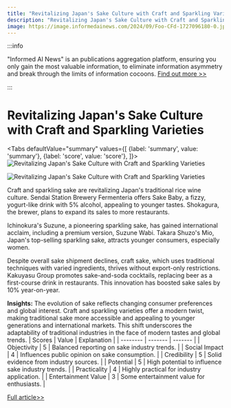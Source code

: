 ```yaml
---
title: "Revitalizing Japan's Sake Culture with Craft and Sparkling Varieties"
description: "Revitalizing Japan's Sake Culture with Craft and Sparkling Varieties"
image: https://image.informedainews.com/2024/09/Foo-CFd-1727096180-0.jpg
---
```



:::info

"Informed AI News" is an publications aggregation platform, ensuring you only gain the most valuable information, to eliminate information asymmetry and break through the limits of information cocoons.  [Find out more >>](/)

:::

# Revitalizing Japan's Sake Culture with Craft and Sparkling Varieties


<Tabs
	defaultValue="summary"
	values={[
	{label: 'summary', value: 'summary'},
	{label: 'score', value: 'score'},
]}>
<TabItem value="summary">
<img
  src="https://image.informedainews.com/2024/09/Foo-CFd-1727096180-0.jpg"
  alt="Revitalizing Japan's Sake Culture with Craft and Sparkling Varieties"
/>

<img
  src="https://image.informedainews.com/2024/09/Foo-Gwn-1727096180-1.jpg"
  alt="Revitalizing Japan's Sake Culture with Craft and Sparkling Varieties"
/>



Craft and sparkling sake are revitalizing Japan's traditional rice wine culture. Sendai Station Brewery Fermenteria offers Sake Baby, a fizzy, yogurt-like drink with 5% alcohol, appealing to younger tastes. Shokagura, the brewer, plans to expand its sales to more restaurants.

Ichinokura's Suzune, a pioneering sparkling sake, has gained international acclaim, including a premium version, Suzune Wabi. Takara Shuzo's Mio, Japan's top-selling sparkling sake, attracts younger consumers, especially women.

Despite overall sake shipment declines, craft sake, which uses traditional techniques with varied ingredients, thrives without export-only restrictions. Kakuyasu Group promotes sake-and-soda cocktails, replacing beer as a first-course drink in restaurants. This innovation has boosted sake sales by 10% year-on-year.

**Insights:**
The evolution of sake reflects changing consumer preferences and global interest. Craft and sparkling varieties offer a modern twist, making traditional sake more accessible and appealing to younger generations and international markets. This shift underscores the adaptability of traditional industries in the face of modern tastes and global trends.
</TabItem>
<TabItem value="score">
	| Scores     | Value   | Explanation |
	| -------- | ------- | ------- |
	| Objectivity  | 5    | Balanced reporting on sake industry trends.    |
	| Social Impact | 4     | Influences public opinion on sake consumption.    |
	| Credibility    | 5    | Solid evidence from industry sources.    |
	| Potential    | 5    | High potential to influence sake industry trends.    |
	| Practicality    | 4    | Highly practical for industry application.    |
	| Entertainment Value    | 3    | Some entertainment value for enthusiasts.    |
</TabItem>
</Tabs>

[Full article>>](https://asia.nikkei.com/Business/Food-Beverage/Craft-sake-in-Japan-serves-up-fizzy-and-funky-flavors)
